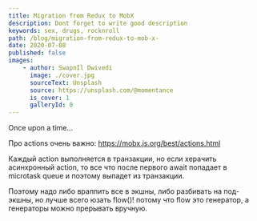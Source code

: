 ```yaml
---
title: Migration from Redux to MobX
description: Dont forget to write good description
keywords: sex, drugs, rocknroll
path: /blog/migration-from-redux-to-mob-x-
date: 2020-07-08
published: false
images:
    - author: SwapnIl Dwivedi
      image: ./cover.jpg
      sourceText: Unsplash
      source: https://unsplash.com/@momentance
      is_cover: 1
      galleryId: 0
---
```



Once upon a time...

Про actions очень важно:
https://mobx.js.org/best/actions.html

Каждый action выполняется в транзакции, но если херачить асинхронный action, то все что после первого await попадает в microtask queue и поэтому выпадет из транзакции.

Поэтому надо либо враппить все в экшны, либо разбивать на под-экшны, но лучше всего юзать flow()! потому что flow это генератор, а генераторы можно прерывать вручную.

